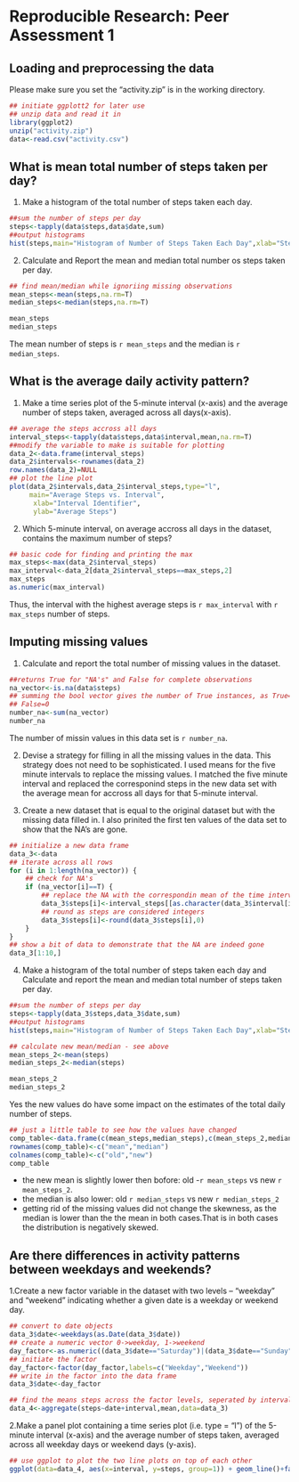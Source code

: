 Reproducible Research: Peer Assessment 1
=========================================

## Loading and preprocessing the data  
Please make sure you set the "activity.zip" is in the working directory.
```r
## initiate ggplott2 for later use
## unzip data and read it in
library(ggplot2)
unzip("activity.zip")
data<-read.csv("activity.csv")
```


## What is mean total number of steps taken per day?  
1. Make a histogram of the total number of steps taken each day.
```r
##sum the number of steps per day
steps<-tapply(data$steps,data$date,sum)
##output histograms
hist(steps,main="Histogram of Number of Steps Taken Each Day",xlab="Steps")

```
2. Calculate and Report the mean and median total number os steps taken per day.
```r
## find mean/median while ignoriing missing observations
mean_steps<-mean(steps,na.rm=T)
median_steps<-median(steps,na.rm=T)

mean_steps
median_steps
```
The mean number of steps is `r mean_steps` and the median is `r median_steps`.

## What is the average daily activity pattern?  
1. Make a time series plot of the 5-minute interval (x-axis) and the average 
number of steps taken, averaged across all days(x-axis).
```r
## average the steps accross all days
interval_steps<-tapply(data$steps,data$interval,mean,na.rm=T)
##modify the variable to make is suitable for plotting
data_2<-data.frame(interval_steps)
data_2$intervals<-rownames(data_2)
row.names(data_2)=NULL
## plot the line plot
plot(data_2$intervals,data_2$interval_steps,type="l",
     main="Average Steps vs. Interval",
      xlab="Interval Identifier",
      ylab="Average Steps")
```

2. Which 5-minute interval, on average accross all days in the dataset, 
contains the maximum number of steps?

```r
## basic code for finding and printing the max
max_steps<-max(data_2$interval_steps)
max_interval<-data_2[data_2$interval_steps==max_steps,2]
max_steps
as.numeric(max_interval)
```
 
Thus, the interval with the highest average steps is `r max_interval` with 
`r max_steps` number of steps.

## Imputing missing values  

1. Calculate and report the total number of missing values in the dataset.

```r
##returns True for "NA's" and False for complete observations
na_vector<-is.na(data$steps)
## summing the bool vector gives the number of True instances, as True=1 and 
## False=0
number_na<-sum(na_vector)
number_na
```
The number of missin values in this data set is `r number_na`.

2. Devise a strategy for filling in all the missing values in the data. 
This strategy does not need to be sophisticated. I used means for the five
minute intervals to replace the missing values. I matched the five minute interval
and replaced the corresponind steps in the new data set with the average mean
for accross all days for that 5-minute interval.

3. Create a new dataset that is equal to the original dataset 
but with the missing data filled in. I also prinited the first ten values of the 
data set to show that the NA's are gone. 
```r
## initialize a new data frame
data_3<-data
## iterate across all rows
for (i in 1:length(na_vector)) {
    ## check for NA's
    if (na_vector[i]==T) {
        ## replace the NA with the correspondin mean of the time interval
        data_3$steps[i]<-interval_steps[[as.character(data_3$interval[i])]]
        ## round as steps are considered integers
        data_3$steps[i]<-round(data_3$steps[i],0)
    }
}
## show a bit of data to demonstrate that the NA are indeed gone
data_3[1:10,]
```

4. Make a histogram of the total number of steps taken each day and Calculate and 
report the mean and median total number of steps taken per day.

```r
##sum the number of steps per day
steps<-tapply(data_3$steps,data_3$date,sum)
##output histograms
hist(steps,main="Histogram of Number of Steps Taken Each Day",xlab="Steps")

```

```r
## calculate new mean/median - see above
mean_steps_2<-mean(steps)
median_steps_2<-median(steps)

mean_steps_2
median_steps_2
```

Yes the new values do have some impact on the estimates of the total daily number
of steps.   
```r
## just a little table to see how the values have changed
comp_table<-data.frame(c(mean_steps,median_steps),c(mean_steps_2,median_steps_2))
rownames(comp_table)<-c("mean","median")
colnames(comp_table)<-c("old","new")
comp_table
```

* the new mean is slightly lower then bofore: old -`r mean_steps` vs new 
`r mean_steps_2`.   
* the median is also lower: old `r median_steps` vs new `r median_steps_2`
* getting rid of the missing values did not change the skewness, as the 
median is lower than the the mean in both cases.That is in both cases
the distribution is negatively skewed. 

## Are there differences in activity patterns between weekdays and weekends?

1.Create a new factor variable in the dataset with two levels -- "weekday" 
and "weekend" indicating whether a given date is a weekday or weekend day.

```r
## convert to date objects
data_3$date<-weekdays(as.Date(data_3$date))
## create a numeric vector 0->weekday, 1->weekend
day_factor<-as.numeric((data_3$date=="Saturday")|(data_3$date=="Sunday"))
## initiate the factor
day_factor<-factor(day_factor,labels=c("Weekday","Weekend"))
## write in the factor into the data frame
data_3$date<-day_factor

## find the means steps across the factor levels, seperated by interval
data_4<-aggregate(steps~date+interval,mean,data=data_3)
```

2.Make a panel plot containing a time series plot (i.e. type = "l") 
of the 5-minute interval (x-axis) and the average number of steps taken, 
averaged across all weekday days or weekend days (y-axis). 

```r

## use ggplot to plot the two line plots on top of each other
ggplot(data=data_4, aes(x=interval, y=steps, group=1)) + geom_line()+facet_grid(date~.)


```

